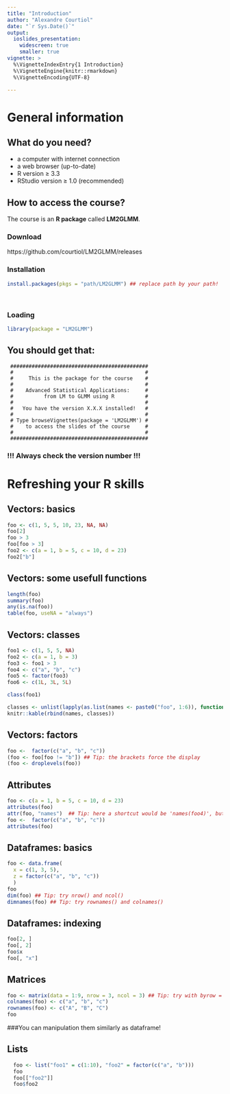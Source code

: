```yaml
---
title: "Introduction"
author: "Alexandre Courtiol"
date: "`r Sys.Date()`"
output:
  ioslides_presentation:
    widescreen: true
    smaller: true
vignette: >
  %\VignetteIndexEntry{1 Introduction}
  %\VignetteEngine{knitr::rmarkdown}
  %\VignetteEncoding{UTF-8}

---
```

# General information

## What do you need?
* a computer with internet connection
* a web browser (up-to-date)
* R version $\geq$ 3.3
* RStudio version $\geq$ 1.0 (recommended)

## How to access the course?

The course is an **R package** called **LM2GLMM**.

### Download
https://github.com/courtiol/LM2GLMM/releases
<br>

### Installation
```r
install.packages(pkgs = "path/LM2GLMM") ## replace path by your path!
```
<br>

### Loading

```r
library(package = "LM2GLMM")
```


## You should get that:

```
 #############################################
 #                                           #
 #     This is the package for the course    #
 #                                           #
 #    Advanced Statistical Applications:     #
 #          from LM to GLMM using R          #
 #                                           #
 #   You have the version X.X.X installed!   #
 #                                           #
 # Type browseVignettes(package = 'LM2GLMM') #
 #    to access the slides of the course     #
 #                                           #
 #############################################
```

### !!! Always check the version number !!!

# Refreshing your R skills

## Vectors: basics

```r
foo <- c(1, 5, 5, 10, 23, NA, NA)
foo[2]
foo > 3
foo[foo > 3]
foo2 <- c(a = 1, b = 5, c = 10, d = 23)
foo2["b"]
```

## Vectors: some usefull functions

```r
length(foo)
summary(foo)
any(is.na(foo))
table(foo, useNA = "always")
```

## Vectors: classes

```r
foo1 <- c(1, 5, 5, NA)
foo2 <- c(a = 1, b = 3)
foo3 <- foo1 > 3
foo4 <- c("a", "b", "c")
foo5 <- factor(foo3)
foo6 <- c(1L, 3L, 5L)

class(foo1)
```

```r
classes <- unlist(lapply(as.list(names <- paste0("foo", 1:6)), function(x) class(get(x))))
knitr::kable(rbind(names, classes))
```

## Vectors: factors

```r
foo <-  factor(c("a", "b", "c"))
(foo <- foo[foo != "b"]) ## Tip: the brackets force the display
(foo <- droplevels(foo))
```


## Attributes

```r
foo <- c(a = 1, b = 5, c = 10, d = 23)
attributes(foo)
attr(foo, "names")  ## Tip: here a shortcut would be 'names(foo4)', but this is not general
foo <-  factor(c("a", "b", "c"))
attributes(foo)
```

## Dataframes: basics

```r
foo <- data.frame(
  x = c(1, 3, 5),
  z = factor(c("a", "b", "c"))
  )
foo
dim(foo) ## Tip: try nrow() and ncol()
dimnames(foo) ## Tip: try rownames() and colnames()
```

## Dataframes: indexing

```r
foo[2, ]
foo[, 2]
foo$x
foo[, "x"]
```

## Matrices

```r
foo <- matrix(data = 1:9, nrow = 3, ncol = 3) ## Tip: try with byrow = TRUE
colnames(foo) <- c("a", "b", "c")
rownames(foo) <- c("A", "B", "C")
foo
```

###You can manipulation them similarly as dataframe!

## Lists

```r
  foo <- list("foo1" = c(1:10), "foo2" = factor(c("a", "b")))
  foo
  foo[["foo2"]]
  foo$foo2
```

